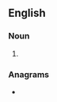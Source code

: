 ==English==

===Noun===
{{head|en|noun form}}

# {{plural of|en|muscle fibre}}

===Anagrams===
* {{anagrams|en|a=bceefilmrssu|muscle fibers}}
